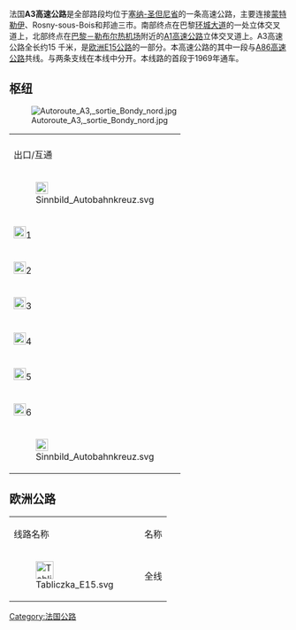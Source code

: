 {{Infobox road
|名稱 = A3高速公路
|徽號 = Autoroute française 3.svg|250px 
|type    = 
|route   = 
|length_km=15
|established=1969
|direction_a=South
|direction_b=North
|terminus_a=Paris (Porte de Bagnolet)
|terminus_b=[[File:Autoroute_française_1.svg|52px]]
|junction= [[File:Autoroute_française_86.svg|22px]]
|e-road=
|system=
}}

法国'''A3高速公路'''是全部路段均位于[[塞纳-圣但尼省|塞纳-圣但尼省]]的一条高速公路，主要连接[[蒙特勒伊_(塞纳-圣但尼省)|蒙特勒伊]]、Rosny-sous-Bois和邦迪三市。南部终点在巴黎[[环城大道|环城大道]]的一处立体交叉道上，北部终点在[[巴黎－勒布尔热机场|巴黎－勒布尔热机场]]附近的[[A1高速公路_(法国)|A1高速公路]]立体交叉道上。A3高速公路全长约15 千米，是[[欧洲E15公路|欧洲E15公路]]的一部分。本高速公路的其中一段与[[A86高速公路|A86高速公路]]共线。'''{{link-de|A103高速公路|Autoroute A103}}'''与'''{{link-de|A186高速公路|Autoroute A186}}'''两条支线在本线中分开。本线路的首段于1969年通车。

==枢纽==
[[Image:Autoroute_A3,_sortie_Bondy_nord.jpg|thumb]]
{| border=1 cellpadding=2 style="margin-left:1em; margin-bottom: 1em; color: black; border-collapse: collapse; font-size: 95%;"
|- align="center" bgcolor="FFFFFF" style="color: white;font-size:120%;"
| colspan="2" |
|- align="center" bgcolor="000000" style="color: white"
| 出口/互通
| 名称
|-
| [[File:Sinnbild_Autobahnkreuz.svg|22px]]
| [[环城大道|环城大道]]
|-
| [[File:Sinnbild_Autobahnkreuz.svg|22px]]1
|  [[File:Autoroute_française_186.svg|32px]]
|-
| [[File:Sinnbild_Autobahnkreuz.svg|22px]]2
| [[File:Autoroute_française_86.svg|32px]]、 [[File:Autoroute_française_103.svg|32px]]
|-
| [[File:Sinnbild_Autobahnkreuz.svg|22px]]3
|  [[File:Autoroute_française_86.svg|32px]] 
|-
| [[File:Sinnbild_Autobahnkreuz.svg|22px]]4
| 邦迪
|-
|[[File:Sinnbild_Autobahnkreuz.svg|22px]]5
| Drancy、Aulnay-sous-Bois
|-
|[[File:Sinnbild_Autobahnkreuz.svg|22px]]6
| Le Blanc-Mesnil、Villepinte
|-
|[[File:Sinnbild_Autobahnkreuz.svg|22px]]
|  [[File:Autoroute_française_1.svg|32px]]
|}

==欧洲公路==
{| border=1 cellpadding=2 style="margin-left:1em; margin-bottom: 1em; color: black; border-collapse: collapse; font-size: 95%;"
|- align="center" bgcolor="000000" style="color: white"
| 线路名称
| 名称
|-
|[[File:Tabliczka_E15.svg|32px]]
| 全线
|}

{{Autoroutes}}

{{DEFAULTSORT:A3 Autoroute}}
[[Category:法国公路|Category:法国公路]]